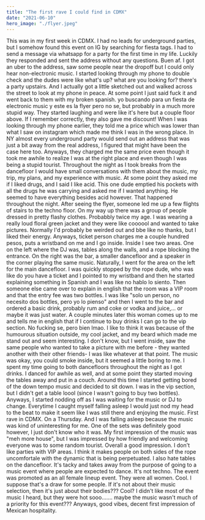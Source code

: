 ```yaml
---
title: "The first rave I could find in CDMX"
date: "2021-06-10"
hero_image: "./flyer.jpeg"
---
```


This was in my first week in CDMX. I had no leads for underground parties, but I somehow found this event on IG by searching for fiesta tags. I had to send a message via whatsapp for a party for the first time in my life. Luckily they responded and sent the address without any questions. Buen af. I got an uber to the address, saw some people near the dropoff but I could only hear non-electronic music. I started looking through my phone to double check and the dudes were like what's up? what are you looking for? there's a party upstairs. And I actually got a little sketched out and walked across the street to look at my phone in peace. At some point I just said fuck it and went back to them with my broken spanish. yo buscando para un fiesta de electronic music y este es la flyer pero no se, but probably in a much more stupid way. They started laughing and were like it's here but a couple floor above. If I remember correctly, they also gave me discount! When I was looking through my phone earlier, they told me a price which was lower than what I saw on instagram which made me think I was in the wrong place. In NY almost every underground party would send out an address that was just a bit away from the real address, I figured that might have been the case here too. Anyways, they charged me the same price even though it took me awhile to realize I was at the right place and even though I was being a stupid tourist. Throughout the night as I took breaks from the dancefloor I would have small conversations with them about the music, my trip, my plans, and my experience with music. At some point they asked me if I liked drugs, and I said I like acid. This one dude emptied his pockets with all the drugs he was carrying and asked me if I wanted anything. He seemed to have everything besides acid however. That happened throughout the night. After seeing the flyer, someone led me up a few flights of stairs to the techno floor. On my way up there was a group of people dressed in pretty flashy clothes. Probabbly twice my age. I was wearing a really loud floral green jacket and they were like coooool and wanted to take pictures. Normally I'd probably be weirded out and bbe like no thanks, but I liked their energy. Anyways, ticket person charges me a couple hundred pesos, puts a wristband on me and I go inside. Inside I see two areas. One on the left where the DJ was, tables along the walls, and a rope blocking the entrance. On the right was the bar, a smaller dancefloor and a speaker in the corner playing the same music. Naturally, I went for the area on the left for the main dancefloor. I was quickly stopped by the rope dude, who was like do you have a ticket and I pointed to my wristband and then he started explaining something in Spanish and I was like no hablo lo siento. Then someone else came over to explain in english that the room was a VIP room and that the entry fee was two bottles. I was like "solo un person, no necesito dos bottles, pero yo lo pienso" and then I went to the bar and ordered a basic drink, probably rum and coke or vodka and juice,... or maybe it was just water. A couple minutes later this woman comes up to me and tells me in english that if I continue to buy drinks I can go to the vip section. No fucking se, pero bien lmao. I like to think it was because of the humourous situation outside, my cool jacket, and my beard which made me stand out and seem interesting. I don't know, but I went inside, saw the same people who wanted to take a picture with me before - they wanted another with their other friends- I was like whatever at that point. The music was okay, you could smoke inside, but it seemed a little boring to me. I spent my time going to both dancefloors throughout the night as I got drinks. I danced for awhile as well, and at some point they started moving the tables away and put in a couch. Around this time I started getting bored of the down tempo music and decided to sit down. I was in the vip section, but I didn't get a table loool (since I wasn't going to buy two bottles). Anyways, I started nodding off as I was waiting for the music or DJ to change. Everytime I caught myself falling asleep I would just nod my head to the beat to make it seem like I was still there and enjoying the music. First rave in CDMX. On a Thursday. And I was falling asleep because the music was kind of uninteresting for me. One of the sets was definitely good however, I just don't know who it was. My first impression of the music was "meh more house", but I was impressed by how friendly and welcoming everyone was to some random tourist. Overall a good impression. I don't like parties with VIP areas. I think it makes people on both sides of the rope uncomfortale with the dynamic that is being perpetuated. I also hate tables on the dancefloor. It's tacky and takes away from the purpose of going to a music event where people are expected to dance. It's not techno. The event was promoted as an all female lineup event. They were all women. Cool. I suppose that's a draw for some people. If it's not about their music selection, then it's just about their bodies??? Cool? I didn't like most of the music I heard, but they were hot sooo....... maybe the music wasn't much of a priority for this event??? Anyways, good vibes, decent first impression of Mexican hospitality.